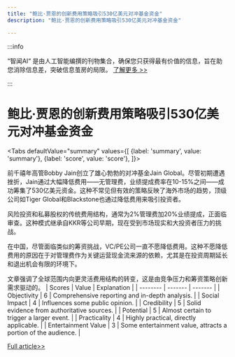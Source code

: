 ```yaml
---
title: "鲍比·贾恩的创新费用策略吸引530亿美元对冲基金资金"
description: "鲍比·贾恩的创新费用策略吸引530亿美元对冲基金资金"

---
```



:::info

“智闻AI“ 是由人工智能编撰的刊物集合，确保您只获得最有价值的信息，旨在助您消除信息差，突破信息茧房的局限。  [了解更多 >>](/)

:::

# 鲍比·贾恩的创新费用策略吸引530亿美元对冲基金资金


<Tabs
	defaultValue="summary"
	values={[
	{label: 'summary', value: 'summary'},
	{label: 'score', value: 'score'},
]}>
<TabItem value="summary">


前千禧年高管Bobby Jain创立了雄心勃勃的对冲基金Jain Global。尽管初期遭遇挫折，Jain通过大幅降低费用——无管理费，业绩提成费率在10-15%之间——成功筹集了530亿美元资金。这种不常见但有效的策略反映了海外市场的趋势，顶级公司如Tiger Global和Blackstone也通过降低费用来吸引投资者。

风险投资和私募股权的传统费用结构，通常为2%管理费加20%业绩提成，正面临审查。这种模式继承自KKR等公司早期，现在受到市场现实和大投资者压力的挑战。

在中国，尽管面临类似的筹资挑战，VC/PE公司一直不愿降低费用。这种不愿降低费用的原因在于对管理费作为关键运营现金流来源的依赖，尤其是在投资周期延长和退出机会有限的环境下。

文章强调了全球范围内向更灵活费用结构的转变，这是由竞争压力和筹资策略创新需求驱动的。
</TabItem>
<TabItem value="score">
	| Scores     | Value   | Explanation |
	| -------- | ------- | ------- |
	| Objectivity  | 6    | Comprehensive reporting and in-depth analysis.    |
	| Social Impact | 4     | Influences some public opinion.    |
	| Credibility    | 5    | Solid evidence from authoritative sources.    |
	| Potential    | 5    | Almost certain to trigger a larger event.    |
	| Practicality    | 4    | Highly practical, directly applicable.    |
	| Entertainment Value    | 3    | Some entertainment value, attracts a portion of the audience.    |
</TabItem>
</Tabs>

[Full article>>](https://www.36kr.com/p/2879960320643975)
